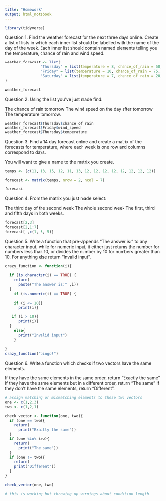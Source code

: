 ```yaml
---
title: "Homework"
output: html_notebook
---
```


```r
library(tidyverse)
```
Question 1.
Find the weather forecast for the next three days online. Create a list of lists in which each inner list should be labelled with the name of the day of the week. Each inner list should contain named elements telling you the temperature, chance of rain and wind speed.
```r
weather_forecast <- list(
                "Thursday" = list(temperature = 8, chance_of_rain = 50, wind_speed = 15),
                "Friday" = list(temperature = 10, chance_of_rain = 75, wind_speed = 25),
                "Saturday" = list(temperature = 7, chance_of_rain = 20, wind_speed = 5)
)

weather_forecast
```

Question 2.
Using the list you’ve just made find:

The chance of rain tomorrow
The wind speed on the day after tomorrow
The temperature tomorrow.

```r

weather_forecast$Thursday$chance_of_rain
weather_forecast$Friday$wind_speed
weather_forecast$Thursday$temperature


```

Question 3.
Find a 14 day forecast online and create a matrix of the forecasts for temperature, where each week is one row and columns correspond to days.

You will want to give a name to the matrix you create.

```r

temps <- (c(11, 13, 15, 12, 11, 13, 12, 12, 12, 12, 12, 12, 12, 12))

forecast <- matrix(temps, nrow = 2, ncol = 7)

forecast

```

Question 4.
From the matrix you just made select:

The third day of the second week
The whole second week
The first, third and fifth days in both weeks.

```r
forecast[2,3]
forecast[2,1:7]
forecast[ ,c(1, 3, 5)]

```

Question 5.
Write a function that pre-appends “The answer is:” to any character input, while for numeric input, it either just returns the number for numbers less than 10, or divides the number by 10 for numbers greater than 10. For anything else return “Invalid input”.

```r
crazy_function <- function(i){
  
  if (is.character(i) == TRUE) {
    return(
      paste("The answer is:" ,i))
  }
    if (is.numeric(i) == TRUE) {
      
    if (i <= 10){
      print(i)}
   
   if (i > 10){
      print(i)}
  } 
    else{
      print("Invalid input")
    }
  
}
crazy_function("bingo!")
```

Question 6.
Write a function which checks if two vectors have the same elements.

If they have the same elements in the same order, return “Exactly the same”
If they have the same elements but in a different order, return “The same”
If they don’t have the same elements, return “Different”.

```r
# assign matching or mismatching elements to these two vectors
one <- c(1,2,3) 
two <- c(1,2,1)

check_vector <- function(one, two){
  if (one == two){
    return(
      print("Exactly the same"))
  }
  if (one %in% two){
    return(
      print("The same"))
  }
  if (one != two){
    return( 
    print("Different"))
  }
}    

check_vector(one, two)

# this is working but throwing up warnings about condition length

```

